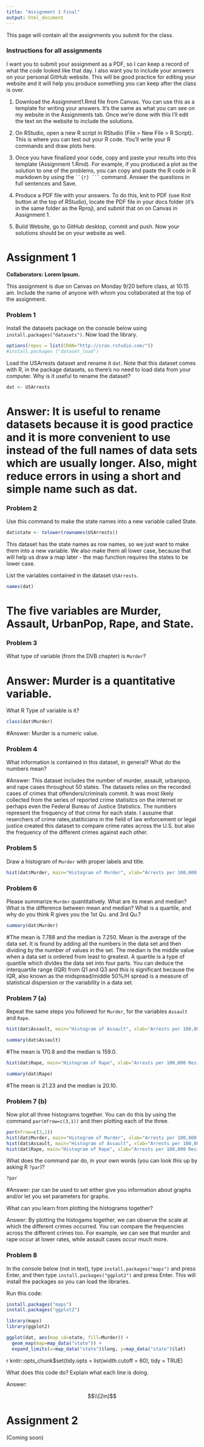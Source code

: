 ```yaml
---
title: "Assignment 1 Final"
output: html_document
---
```



This page will contain all the assignments you submit for the class.



### Instructions for all assignments

I want you to submit your assignment as a PDF, so I can keep a record of what the code looked like that day. I also want you to include your answers on your personal GitHub website. This will be good practice for editing your website and it will help you produce something you can keep after the class is over.

1. Download the Assignment1.Rmd file from Canvas. You can use this as a template for writing your answers. It's the same as what you can see on my website in the Assignments tab. Once we're done with this I'll edit the text on the website to include the solutions.

2. On RStudio, open a new R script in RStudio (File > New File > R Script). This is where you can test out your R code. You'll write your R commands and draw plots here.

3. Once you have finalized your code, copy and paste your results into this template (Assignment 1.Rmd). For example, if you produced a plot as the solution to one of the problems, you can copy and paste the R code in R markdown by using the ` ``{r} ``` ` command. Answer the questions in full sentences and Save.

4. Produce a PDF file with your answers. To do this, knit to PDF (use Knit button at the top of RStudio), locate the PDF file in your docs folder (it's in the same folder as the Rproj), and submit that on on Canvas in Assignment 1.

5. Build Website, go to GitHub desktop, commit and push. Now your solutions should be on your website as well.




# Assignment 1

**Collaborators: Lorem Ipsum. **

This assignment is due on Canvas on Monday 9/20 before class, at 10:15 am. Include the name of anyone with whom you collaborated at the top of the assignment.

### Problem 1 

Install the datasets package on the console below using `install.packages("datasets")`. Now load the library.

```r
options(repos = list(CRAN="http://cran.rstudio.com/"))
#install.packages ("dataset_load")
```

Load the USArrests dataset and rename it `dat`. Note that this dataset comes with R, in the package datasets, so there's no need to load data from your computer. Why is it useful to rename the dataset?

```r
dat <- USArrests
```

# Answer: It is useful to rename datasets because it is good practice and it is more convenient to use instead of the full names of data sets which are usually longer. Also, might reduce errors in using a short and simple name such as dat. 


### Problem 2

Use this command to make the state names into a new variable called State. 

```r
dat$state <- tolower(rownames(USArrests))
```

This dataset has the state names as row names, so we just want to make them into a new variable. We also make them all lower case, because that will help us draw a map later - the map function requires the states to be lower case.


List the variables contained in the dataset `USArrests`.

```r
names(dat)
```
# The five variables are Murder, Assault, UrbanPop, Rape, and State.

### Problem 3 

What type of variable (from the DVB chapter) is `Murder`? 

# Answer: Murder is a quantitative variable.

What R Type of variable is it?

```r
class(dat$Murder)
```
#Answer: Murder is a numeric value. 

### Problem 4

What information is contained in this dataset, in general? What do the numbers mean? 

#Answer: This dataset includes the number of murder, assault, urbanpop, and rape cases throughout 50 states. The datasets relies on the recorded cases of crimes that offenders/criminals commit. It was most likely collected from the series of reported crime statisitcs on the internet or perhaps even the Federal Bureau of Justice Statistics. The numbers represent the frequency of that crime for each state. I assume that reserchers of crime rates,statiticians in the field of law enforcement or legal justice created this dataset to compare crime rates across the U.S. but also the frequency of the different crimes against each other.

### Problem 5

Draw a histogram of `Murder` with proper labels and title.

```r
hist(dat$Murder, main="Histogram of Murder", xlab="Arrests per 100,000 Residents", ylab="Frequency")
```

### Problem 6

Please summarize `Murder` quantitatively. What are its mean and median? What is the difference between mean and median? What is a quartile, and why do you think R gives you the 1st Qu. and 3rd Qu.?

```r
summary(dat$Murder)
```
#The mean is 7.788 and the median is 7.250. Mean is the average of the data set. It is found by adding all the numbers in the data set and then dividing by the number of values in the set. The median is the middle value when a data set is ordered from least to greatest. A quartile is a type of quantile which divides the data set into four parts. You can deduce the interquartile range (IQR) from Q1 and Q3 and this is significant because the IQR, also known as the midspread/middle 50%/H spread is a measure of statistical dispersion or the variability in a data set. 

### Problem 7 (a)

Repeat the same steps you followed for `Murder`, for the variables `Assault` and `Rape`. 

```r
hist(dat$Assault, main="Histogram of Assault", xlab="Arrests per 100,000 Residents", ylab="Frequency")
```
```r
summary(dat$Assault)
```
#The mean is 170.8 and the median is 159.0. 

```r
hist(dat$Rape, main="Histogram of Rape", xlab="Arrests per 100,000 Residents", ylab="Frequency")
```
```r
summary(dat$Rape)
```
#The mean is 21.23 and the median is 20.10. 

### Problem 7 (b)

Now plot all three histograms together. You can do this by using the command `par(mfrow=c(3,1))` and then plotting each of the three. 

```r
par(mfrow=c(3,1))
hist(dat$Murder, main="Histogram of Murder", xlab="Arrests per 100,000 Residents", ylab="Frequency")
hist(dat$Assault, main="Histogram of Assault", xlab="Arrests per 100,000 Residents", ylab="Frequency")
hist(dat$Rape, main="Histogram of Rape", xlab="Arrests per 100,000 Residents", ylab="Frequency")
```

What does the command par do, in your own words (you can look this up by asking R `?par`)?

```r
?par
```

#Answer: par can be used to set either give you information about graphs and/or let you set parameters for graphs. 

What can you learn from plotting the histograms together?

Answer: By plotting the histogams together, we can observe the scale at which the different crimes occurred. You can compare the frequencies across the different crimes too. For example, we can see that murder and rape occur at lower rates, while assault cases occur much more. 

### Problem 8

In the console below (not in text), type `install.packages("maps")` and press Enter, and then type `install.packages("ggplot2")` and press Enter. This will install the packages so you can load the libraries.

Run this code:


```r
install.packages("maps")
install.packages("ggplot2")

library(maps)
library(ggplot2) 

ggplot(dat, aes(map_id=state, fill=Murder)) + 
  geom_map(map=map_data("state")) + 
  expand_limits(x=map_data("state")$long, y=map_data("state")$lat)
```
```
```r
knitr::opts_chunk$set(tidy.opts = list(width.cutoff = 60), tidy = TRUE)

What does this code do? Explain what each line is doing.

Answer:

$$\\[2in]$$




# Assignment 2 

(Coming soon)



